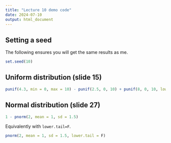 ```yaml
---
title: "Lecture 10 demo code"
date: 2024-07-10
output: html_document
---
```


## Setting a seed

The following ensures you will get the same results as me.

```r
set.seed(10)
```

## Uniform distribution (slide 15)

```r
punif(4.3, min = 0, max = 10) - punif(2.5, 0, 10) + punif(8, 0, 10, lower.tail = F)
```

## Normal distribution (slide 27)

```r
1 - pnorm(2, mean = 1, sd = 1.5)
```

Equivalently with `lower.tail=F`.

```r
pnorm(2, mean = 1, sd = 1.5, lower.tail = F)
```

